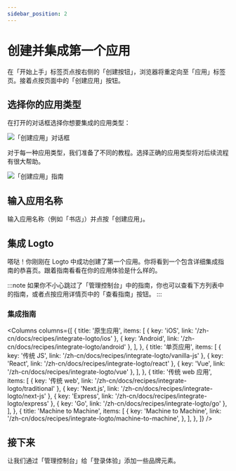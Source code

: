 ```yaml
---
sidebar_position: 2
---
```




# 创建并集成第一个应用

在「开始上手」标签页点按右侧的「创建按钮」，浏览器将重定向至「应用」标签页。接着点按页面中的「创建应用」按钮。

## 选择你的应用类型

在打开的对话框选择你想要集成的应用类型：

<ApplicationTypesIntro />

![「创建应用」对话框](./assets/create-application-modal.png)

对于每一种应用类型，我们准备了不同的教程。选择正确的应用类型将对后续流程有很大帮助。

![「创建应用」指南](./assets/create-application-guide.png)

## 输入应用名称

输入应用名称（例如「书店」）并点按「创建应用」。

## 集成 Logto

嗒哒！你刚刚在 Logto 中成功创建了第一个应用。你将看到一个包含详细集成指南的恭喜页。跟着指南看看在你的应用体验是什么样的。

:::note
如果你不小心跳过了「管理控制台」中的指南，你也可以查看下方列表中的指南，或者点按应用详情页中的「查看指南」按钮。
:::

### 集成指南

<Columns
  columns={[
    {
      title: '原生应用',
      items: [
        { key: 'iOS', link: '/zh-cn/docs/recipes/integrate-logto/ios' },
        { key: 'Android', link: '/zh-cn/docs/recipes/integrate-logto/android' },
      ],
    },
    {
      title: '单页应用',
      items: [
        { key: '传统 JS', link: '/zh-cn/docs/recipes/integrate-logto/vanilla-js' },
        { key: 'React', link: '/zh-cn/docs/recipes/integrate-logto/react' },
        { key: 'Vue', link: '/zh-cn/docs/recipes/integrate-logto/vue' },
      ],
    },
    {
      title: '传统 web 应用',
      items: [
        { key: '传统 web', link: '/zh-cn/docs/recipes/integrate-logto/traditional' },
        { key: 'Next.js', link: '/zh-cn/docs/recipes/integrate-logto/next-js' },
        { key: 'Express', link: '/zh-cn/docs/recipes/integrate-logto/express' },
        { key: 'Go', link: '/zh-cn/docs/recipes/integrate-logto/go' },
      ],
    },
    {
      title: 'Machine to Machine',
      items: [
        {
          key: 'Machine to Machine',
          link: '/zh-cn/docs/recipes/integrate-logto/machine-to-machine',
        },
      ],
    },
  ]}
/>

## 接下来

让我们通过「管理控制台」给「登录体验」添加一些品牌元素。
